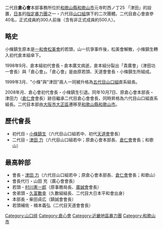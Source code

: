 {{Infobox settlement
| pushpin_map  = Japan 
| latd=34.240466 | latNS= N
| longd=135.175009 | longEW= E
}}
二代目'''倉心會'''本部事務所位於[[和歌山縣|和歌山縣]][[和歌山市|和歌山市]]元寺町西ノ丁25 「津田」的設置，[[日本|日本]]的[[指定暴力團|指定暴力團]]之一・六代目[[山口組|山口組]]旗下的二次團體。二代目倉心會直參40名，正式成員約300人前後（含有非正式成員約500人）。

==略史==
小條鎮生原本是[[一和會|一和會]][[松美會|松美會]]的若頭，山一抗爭事件後，松美會解散，小條鎮生轉入初代倉本組傘下。

1998年9月、倉本組初代會長・倉本廣文病逝，倉本組分裂出「貴廣會」（津田功一會長）與「倉心會」。「倉心會」是由原若頭、天道會會長・小條鎮生所組成。

1999年3月、"小條"與"津田"兩人一同被升格為[[五代目山口組|五代目山口組]]直系組長。

2008年月、倉心會初代會長・小條鎮生引退。同年10月7日、原倉心會本部長・津田力（[[倉仁會|倉仁會]]會長）跡目繼承二代目倉心會會長，同時昇格為六代目山口組直系組長。二代目本部由[[大阪市|大阪市]][[大正區|大正區]]遷移至[[和歌山縣|和歌山縣]][[和歌山市|和歌山市]]。

==歷代會長==
*初代目・[[小條鎮生|小條鎮生]]（六代目山口組若中、初代[[天道會|天道會]]會長）
*二代目・[[津田力|津田 力]]（六代目山口組若中；原倉心會本部長、[[倉仁會|倉仁會]]會長；和歌山）

==最高幹部==

*會長・[[津田力|津田 力]]（六代目山口組若中；原倉心會本部長、[[倉仁會|倉仁會]]會長；和歌山）
*會長代行・山田 充（廣心會會長）
*若頭・[[村川憲一郎|村川憲一郎]]（原事務局長、[[廣誠會|廣誠會]]會長）
*舍弟頭・[[久富數幸|久富數幸]]（久數組組長、二代目大日本平和會出身） 
*本部長・柴田貞広（鎮誠會會長）
*若頭補佐 - 楠本義弘（二代目天道會會長）

{{DEFAULTSORT:Kura-shin-kai}}
[[Category:山口组|Category:山口组]]
[[Category:倉心會|Category:倉心會]]
[[Category:近畿地區暴力團|Category:近畿地區暴力團]]
[[Category:和歌山市|Category:和歌山市]]

{{Japan-org-stub}}